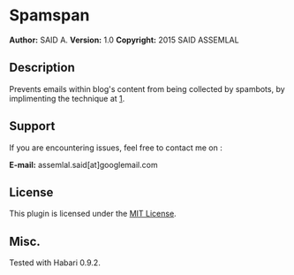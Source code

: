 =Spamspan=

'''Author:''' SAID A.
'''Version:''' 1.0
'''Copyright:''' 2015 SAID ASSEMLAL

==Description==

Prevents emails within blog's content from being collected by spambots, by implimenting the technique at [http://www.spamspan.com/].

==Support==

If you are encountering issues, feel free to contact me on : 

'''E-mail:''' assemlal.said[at]googlemail.com

==License==

This plugin is licensed under the [http://opensource.org/licenses/MIT MIT License].

==Misc.==

Tested with Habari 0.9.2.